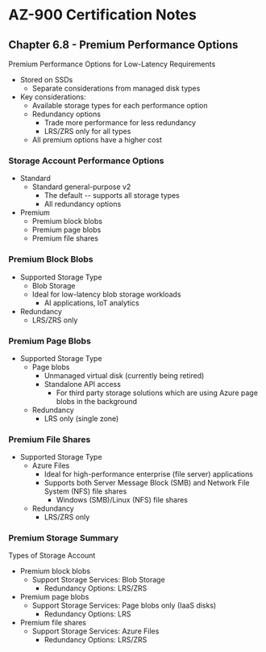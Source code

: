 # AZ-900 Certification Notes
## Chapter 6.8 - Premium Performance Options

Premium Performance Options for Low-Latency Requirements
* Stored on SSDs
	* Separate considerations from managed disk types
* Key considerations:
	* Available storage types for each performance option
	* Redundancy options
		* Trade more performance for less redundancy
		* LRS/ZRS only for all types
	* All premium options have a higher cost

### Storage Account Performance Options
* Standard
	* Standard general-purpose v2
		* The default -- supports all storage types
		* All redundancy options
* Premium
	* Premium block blobs
	* Premium page blobs
	* Premium file shares

### Premium Block Blobs
* Supported Storage Type
	* Blob Storage
	* Ideal for low-latency blob storage workloads
		* AI applications, IoT analytics
* Redundancy
	* LRS/ZRS only

### Premium Page Blobs
* Supported Storage Type
	* Page blobs
		* Unmanaged virtual disk (currently being retired)
		* Standalone API access
			* For third party storage solutions which are using Azure page blobs in the background
	* Redundancy
		* LRS only (single zone)

### Premium File Shares
* Supported Storage Type
	* Azure Files
		* Ideal for high-performance enterprise (file server) applications
		* Supports both Server Message Block (SMB) and Network File System (NFS) file shares
			* Windows (SMB)/Linux (NFS) file shares
	* Redundancy
		* LRS/ZRS only

### Premium Storage Summary
Types of Storage Account
* Premium block blobs
	* Support Storage Services: Blob Storage
		* Redundancy Options: LRS/ZRS
* Premium page blobs
	* Support Storage Services: Page blobs only (IaaS disks)
		* Redundancy Options: LRS
* Premium file shares
	* Support Storage Services: Azure Files
		* Redundancy Options: LRS/ZRS